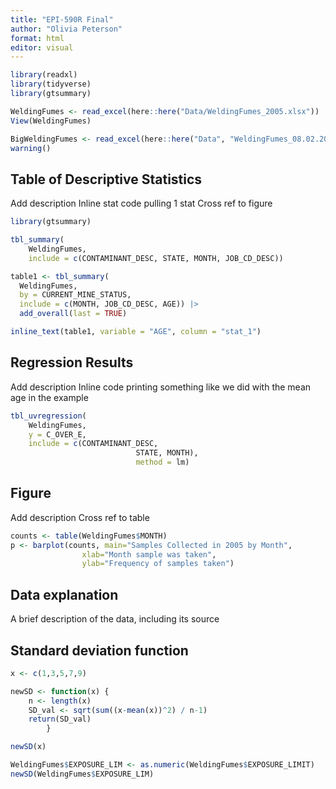 ```yaml
---
title: "EPI-590R Final"
author: "Olivia Peterson"
format: html
editor: visual
---
```


```r
library(readxl)
library(tidyverse)
library(gtsummary)

WeldingFumes <- read_excel(here::here("Data/WeldingFumes_2005.xlsx"))
View(WeldingFumes)

BigWeldingFumes <- read_excel(here::here("Data", "WeldingFumes_08.02.2024.xlsx"))
warning()
```

## Table of Descriptive Statistics

Add description 
Inline stat code pulling 1 stat
Cross ref to figure

```r
library(gtsummary)

tbl_summary(
	WeldingFumes,
	include = c(CONTAMINANT_DESC, STATE, MONTH, JOB_CD_DESC))

table1 <- tbl_summary(
  WeldingFumes,
  by = CURRENT_MINE_STATUS,
  include = c(MONTH, JOB_CD_DESC, AGE)) |> 
  add_overall(last = TRUE)

inline_text(table1, variable = "AGE", column = "stat_1")
```

## Regression Results

Add description Inline code printing something like we did with the mean age in the example

```r
tbl_uvregression(
	WeldingFumes,
	y = C_OVER_E,
	include = c(CONTAMINANT_DESC,
							STATE, MONTH),
							method = lm)
```

## Figure

Add description
Cross ref to table

```r
counts <- table(WeldingFumes$MONTH)
p <- barplot(counts, main="Samples Collected in 2005 by Month",
				xlab="Month sample was taken",
				ylab="Frequency of samples taken")
```

## Data explanation

A brief description of the data, including its source


## Standard deviation function

```r
x <- c(1,3,5,7,9)

newSD <- function(x) {
	n <- length(x)
	SD_val <- sqrt(sum((x-mean(x))^2) / n-1)
	return(SD_val)
		}

newSD(x)

WeldingFumes$EXPOSURE_LIM <- as.numeric(WeldingFumes$EXPOSURE_LIMIT)
newSD(WeldingFumes$EXPOSURE_LIM)
```

